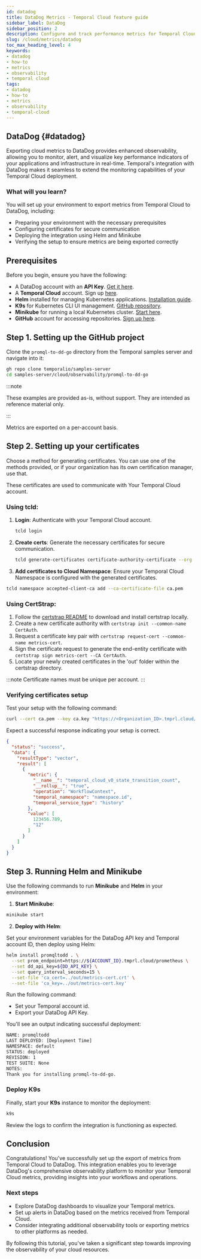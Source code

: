 ```yaml
---
id: datadog
title: DataDog Metrics - Temporal Cloud feature guide
sidebar_label: DataDog
sidebar_position: 2
description: Configure and track performance metrics for Temporal Cloud.
slug: /cloud/metrics/datadog
toc_max_heading_level: 4
keywords:
- datadog
- how-to
- metrics
- observability
- temporal cloud
tags:
- datadog
- how-to
- metrics
- observability
- temporal-cloud
---
```


<!-- THIS FILE IS GENERATED. DO NOT EDIT THIS FILE DIRECTLY -->

## DataDog {#datadog}

Exporting cloud metrics to DataDog provides enhanced observability, allowing you to monitor, alert, and visualize key performance indicators of your applications and infrastructure in real-time.
Temporal's integration with DataDog makes it seamless to extend the monitoring capabilities of your Temporal Cloud deployment.

### What will you learn?

You will set up your environment to export metrics from Temporal Cloud to DataDog, including:

- Preparing your environment with the necessary prerequisites
- Configuring certificates for secure communication
- Deploying the integration using Helm and Minikube
- Verifying the setup to ensure metrics are being exported correctly

## Prerequisites

Before you begin, ensure you have the following:

- A DataDog account with an **API Key**. [Get it here](https://app.datadoghq.com/account/settings#api).
- A **Temporal Cloud** account. Sign up [here](https://cloud.temporal.io/).
- **Helm** installed for managing Kubernetes applications. [Installation guide](https://helm.sh/docs/intro/install/).
- **K9s** for Kubernetes CLI UI management. [GitHub repository](https://github.com/derailed/k9s).
- **Minikube** for running a local Kubernetes cluster. [Start here](https://minikube.sigs.k8s.io/docs/start/).
- **GitHub** account for accessing repositories. [Sign up here](https://github.com/).

## Step 1. Setting up the GitHub project

Clone the `promql-to-dd-go` directory from the Temporal samples server and navigate into it:

```bash
gh repo clone temporalio/samples-server
cd samples-server/cloud/observability/promql-to-dd-go
```

:::note

These examples are provided as-is, without support.
They are intended as reference material only.

:::

Metrics are exported on a per-account basis.

## Step 2. Setting up your certificates

Choose a method for generating certificates.
You can use one of the methods provided, or if your organization has its own certification manager, use that.

These certificates are used to communicate with Your Temporal Cloud account.

### Using **tcld**:

1. **Login**: Authenticate with your Temporal Cloud account.
   ```bash
   tcld login
   ```
2. **Create certs**: Generate the necessary certificates for secure communication.
   ```bash
   tcld generate-certificates certificate-authority-certificate --org Unique_Id -d 1y --ca-cert ca.pem --ca-key ca.key
   ```
3. **Add certificates to Cloud Namespace**: Ensure your Temporal Cloud Namespace is configured with the generated certificates.

```bash
tcld namespace accepted-client-ca add --ca-certificate-file ca.pem
```

### Using **CertStrap**:

1. Follow the [certstrap README](https://github.com/square/certstrap) to download and install certstrap locally.
2. Create a new certificate authority with `certstrap init --common-name CertAuth`.
3. Request a certificate key pair with `certstrap request-cert --common-name metrics-cert`.
4. Sign the certificate request to generate the end-entity certificate with `certstrap sign metrics-cert --CA CertAuth`.
5. Locate your newly created certificates in the 'out' folder within the certstrap directory.

:::note
Certificate names must be unique per account.
:::

### Verifying certificates setup

Test your setup with the following command:

```bash
curl --cert ca.pem --key ca.key "https://<Organization_ID>.tmprl.cloud/prometheus/api/v1/query?query=temporal_cloud_v0_state_transition_count" | jq .
```

Expect a successful response indicating your setup is correct.

```json
{
  "status": "success",
  "data": {
    "resultType": "vector",
    "result": [
      {
        "metric": {
          "__name__": "temporal_cloud_v0_state_transition_count",
          "__rollup__": "true",
          "operation": "WorkflowContext",
          "temporal_namespace": "namespace.id",
          "temporal_service_type": "history"
        },
        "value": [
          123456.789,
          "12"
        ]
      }
    ]
  }
}
```

## Step 3. Running Helm and Minikube

Use the following commands to run **Minikube** and **Helm** in your environment:

1. **Start Minikube**:

```bash
minikube start
```

2. **Deploy with Helm**:

Set your environment variables for the DataDog API key and Temporal account ID, then deploy using Helm:

```bash
helm install promqltodd . \
  --set prom_endpoint=https://${ACCOUNT_ID}.tmprl.cloud/prometheus \
  --set dd_api_key=${DD_API_KEY} \
  --set query_interval_seconds=15 \
  --set-file 'ca_cert=../out/metrics-cert.crt' \
  --set-file 'ca_key=../out/metrics-cert.key'
```

Run the following command:

- Set your Temporal account id.
- Export your DataDog API Key.

You'll see an output indicating successful deployment:

```bash
NAME: promqltodd
LAST DEPLOYED: [Deployment Time]
NAMESPACE: default
STATUS: deployed
REVISION: 1
TEST SUITE: None
NOTES:
Thank you for installing promql-to-dd-go.
```

### Deploy K9s

Finally, start your **K9s** instance to monitor the deployment:

```bash
k9s
```

Review the logs to confirm the integration is functioning as expected.

## Conclusion

Congratulations! You've successfully set up the export of metrics from Temporal Cloud to DataDog. This integration enables you to leverage DataDog's comprehensive observability platform to monitor your Temporal Cloud metrics, providing insights into your workflows and operations.

### Next steps

- Explore DataDog dashboards to visualize your Temporal metrics.
- Set up alerts in DataDog based on the metrics received from Temporal Cloud.
- Consider integrating additional observability tools or exporting metrics to other platforms as needed.

By following this tutorial, you've taken a significant step towards improving the observability of your cloud resources.

